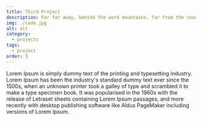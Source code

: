 ```yaml
---
title: Third Project
description: Far far away, behind the word mountains, far from the countries Vokalia and Consonantia, there live the blind texts.
img: ./code.jpg
alt: alt
category:
  - projects
tags:
  - project
order: 3
---
```


Lorem Ipsum is simply dummy text of the printing and typesetting industry. Lorem Ipsum has been the industry's standard dummy text ever since the 1500s, when an unknown printer took a galley of type and scrambled it to make a type specimen book. It was popularised in the 1960s with the release of Letraset sheets containing Lorem Ipsum passages, and more recently with desktop publishing software like Aldus PageMaker including versions of Lorem Ipsum.
